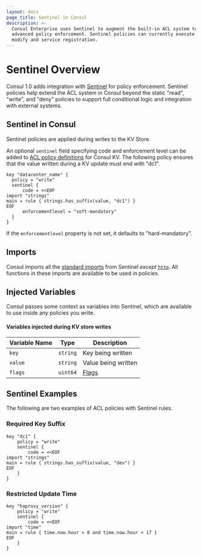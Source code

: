 ```yaml
---
layout: docs
page_title: Sentinel in Consul
description: >-
  Consul Enterprise uses Sentinel to augment the built-in ACL system to provide
  advanced policy enforcement. Sentinel policies can currently execute on KV
  modify and service registration.
---
```


# Sentinel Overview

<EnterpriseAlert />

Consul 1.0 adds integration with [Sentinel](https://hashicorp.com/sentinel) for policy enforcement.
Sentinel policies help extend the ACL system in Consul beyond the static "read", "write", and "deny"
policies to support full conditional logic and integration with external systems.

## Sentinel in Consul

Sentinel policies are applied during writes to the KV Store.

An optional `sentinel` field specifying code and enforcement level can be added to [ACL policy definitions](/docs/agent/acl-rules#sentinel-integration) for Consul KV. The following policy ensures that the value written during a KV update must end with "dc1".

<CodeBlockConfig heading="Ensure values written during KV updates end in 'dc1'">

```hcl
key "datacenter_name" {
  policy = "write"
  sentinel {
      code = <<EOF
import "strings"
main = rule { strings.has_suffix(value, "dc1") }
EOF
      enforcementlevel = "soft-mandatory"
  }
}
```

</CodeBlockConfig>

If the `enforcementlevel` property is not set, it defaults to "hard-mandatory".

## Imports

Consul imports all the [standard imports](https://docs.hashicorp.com/sentinel/imports/) from Sentinel _except_ [`http`](https://docs.hashicorp.com/sentinel/imports/http/). All functions in these imports are available to be used in policies.

## Injected Variables

Consul passes some context as variables into Sentinel, which are available to use inside any policies you write.

#### Variables injected during KV store writes

| Variable Name | Type     | Description            |
| ------------- | -------- | ---------------------- |
| `key`         | `string` | Key being written      |
| `value`       | `string` | Value being written    |
| `flags`       | `uint64` | [Flags](/api/kv#flags) |

## Sentinel Examples

The following are two examples of ACL policies with Sentinel rules.

### Required Key Suffix

<CodeBlockConfig heading="Any values stored under the key 'dc1' end with 'dev'">

```text
key "dc1" {
    policy = "write"
    sentinel {
        code = <<EOF
import "strings"
main = rule { strings.has_suffix(value, "dev") }
EOF
    }
}
```

</CodeBlockConfig>

### Restricted Update Time

<CodeBlockConfig heading="The key 'haproxy_version' can only be updated during business hours">

```text
key "haproxy_version" {
    policy = "write"
    sentinel {
        code = <<EOF
import "time"
main = rule { time.now.hour > 8 and time.now.hour < 17 }
EOF
    }
}
```

</CodeBlockConfig>

